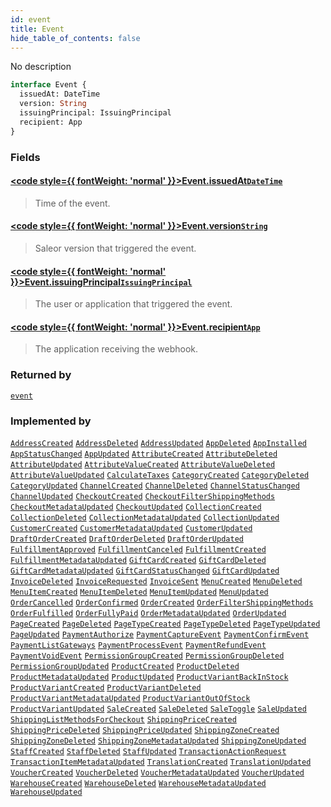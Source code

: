 ```yaml
---
id: event
title: Event
hide_table_of_contents: false
---
```








No description

```graphql
interface Event {
  issuedAt: DateTime
  version: String
  issuingPrincipal: IssuingPrincipal
  recipient: App
}
```


### Fields

#### [<code style={{ fontWeight: 'normal' }}>Event.<b>issuedAt</b></code>](#)<Bullet />[`DateTime`](../../../developer/api-reference/scalars/date-time) <Badge class="secondary" text="scalar"/>
> Time of the event.
> 

#### [<code style={{ fontWeight: 'normal' }}>Event.<b>version</b></code>](#)<Bullet />[`String`](../../../developer/api-reference/scalars/string) <Badge class="secondary" text="scalar"/>
> Saleor version that triggered the event.
> 

#### [<code style={{ fontWeight: 'normal' }}>Event.<b>issuingPrincipal</b></code>](#)<Bullet />[`IssuingPrincipal`](../../../developer/api-reference/unions/issuing-principal) <Badge class="secondary" text="union"/>
> The user or application that triggered the event.
> 

#### [<code style={{ fontWeight: 'normal' }}>Event.<b>recipient</b></code>](#)<Bullet />[`App`](../../../developer/api-reference/objects/app) <Badge class="secondary" text="object"/>
> The application receiving the webhook.
> 



### Returned by

[`event`](../../../developer/api-reference/subscriptions/event)  <Badge class="secondary" text="subscription"/>

### Implemented by

[`AddressCreated`](../../../developer/api-reference/objects/address-created)  <Badge class="secondary" text="object"/><Bullet />[`AddressDeleted`](../../../developer/api-reference/objects/address-deleted)  <Badge class="secondary" text="object"/><Bullet />[`AddressUpdated`](../../../developer/api-reference/objects/address-updated)  <Badge class="secondary" text="object"/><Bullet />[`AppDeleted`](../../../developer/api-reference/objects/app-deleted)  <Badge class="secondary" text="object"/><Bullet />[`AppInstalled`](../../../developer/api-reference/objects/app-installed)  <Badge class="secondary" text="object"/><Bullet />[`AppStatusChanged`](../../../developer/api-reference/objects/app-status-changed)  <Badge class="secondary" text="object"/><Bullet />[`AppUpdated`](../../../developer/api-reference/objects/app-updated)  <Badge class="secondary" text="object"/><Bullet />[`AttributeCreated`](../../../developer/api-reference/objects/attribute-created)  <Badge class="secondary" text="object"/><Bullet />[`AttributeDeleted`](../../../developer/api-reference/objects/attribute-deleted)  <Badge class="secondary" text="object"/><Bullet />[`AttributeUpdated`](../../../developer/api-reference/objects/attribute-updated)  <Badge class="secondary" text="object"/><Bullet />[`AttributeValueCreated`](../../../developer/api-reference/objects/attribute-value-created)  <Badge class="secondary" text="object"/><Bullet />[`AttributeValueDeleted`](../../../developer/api-reference/objects/attribute-value-deleted)  <Badge class="secondary" text="object"/><Bullet />[`AttributeValueUpdated`](../../../developer/api-reference/objects/attribute-value-updated)  <Badge class="secondary" text="object"/><Bullet />[`CalculateTaxes`](../../../developer/api-reference/objects/calculate-taxes)  <Badge class="secondary" text="object"/><Bullet />[`CategoryCreated`](../../../developer/api-reference/objects/category-created)  <Badge class="secondary" text="object"/><Bullet />[`CategoryDeleted`](../../../developer/api-reference/objects/category-deleted)  <Badge class="secondary" text="object"/><Bullet />[`CategoryUpdated`](../../../developer/api-reference/objects/category-updated)  <Badge class="secondary" text="object"/><Bullet />[`ChannelCreated`](../../../developer/api-reference/objects/channel-created)  <Badge class="secondary" text="object"/><Bullet />[`ChannelDeleted`](../../../developer/api-reference/objects/channel-deleted)  <Badge class="secondary" text="object"/><Bullet />[`ChannelStatusChanged`](../../../developer/api-reference/objects/channel-status-changed)  <Badge class="secondary" text="object"/><Bullet />[`ChannelUpdated`](../../../developer/api-reference/objects/channel-updated)  <Badge class="secondary" text="object"/><Bullet />[`CheckoutCreated`](../../../developer/api-reference/objects/checkout-created)  <Badge class="secondary" text="object"/><Bullet />[`CheckoutFilterShippingMethods`](../../../developer/api-reference/objects/checkout-filter-shipping-methods)  <Badge class="secondary" text="object"/><Bullet />[`CheckoutMetadataUpdated`](../../../developer/api-reference/objects/checkout-metadata-updated)  <Badge class="secondary" text="object"/><Bullet />[`CheckoutUpdated`](../../../developer/api-reference/objects/checkout-updated)  <Badge class="secondary" text="object"/><Bullet />[`CollectionCreated`](../../../developer/api-reference/objects/collection-created)  <Badge class="secondary" text="object"/><Bullet />[`CollectionDeleted`](../../../developer/api-reference/objects/collection-deleted)  <Badge class="secondary" text="object"/><Bullet />[`CollectionMetadataUpdated`](../../../developer/api-reference/objects/collection-metadata-updated)  <Badge class="secondary" text="object"/><Bullet />[`CollectionUpdated`](../../../developer/api-reference/objects/collection-updated)  <Badge class="secondary" text="object"/><Bullet />[`CustomerCreated`](../../../developer/api-reference/objects/customer-created)  <Badge class="secondary" text="object"/><Bullet />[`CustomerMetadataUpdated`](../../../developer/api-reference/objects/customer-metadata-updated)  <Badge class="secondary" text="object"/><Bullet />[`CustomerUpdated`](../../../developer/api-reference/objects/customer-updated)  <Badge class="secondary" text="object"/><Bullet />[`DraftOrderCreated`](../../../developer/api-reference/objects/draft-order-created)  <Badge class="secondary" text="object"/><Bullet />[`DraftOrderDeleted`](../../../developer/api-reference/objects/draft-order-deleted)  <Badge class="secondary" text="object"/><Bullet />[`DraftOrderUpdated`](../../../developer/api-reference/objects/draft-order-updated)  <Badge class="secondary" text="object"/><Bullet />[`FulfillmentApproved`](../../../developer/api-reference/objects/fulfillment-approved)  <Badge class="secondary" text="object"/><Bullet />[`FulfillmentCanceled`](../../../developer/api-reference/objects/fulfillment-canceled)  <Badge class="secondary" text="object"/><Bullet />[`FulfillmentCreated`](../../../developer/api-reference/objects/fulfillment-created)  <Badge class="secondary" text="object"/><Bullet />[`FulfillmentMetadataUpdated`](../../../developer/api-reference/objects/fulfillment-metadata-updated)  <Badge class="secondary" text="object"/><Bullet />[`GiftCardCreated`](../../../developer/api-reference/objects/gift-card-created)  <Badge class="secondary" text="object"/><Bullet />[`GiftCardDeleted`](../../../developer/api-reference/objects/gift-card-deleted)  <Badge class="secondary" text="object"/><Bullet />[`GiftCardMetadataUpdated`](../../../developer/api-reference/objects/gift-card-metadata-updated)  <Badge class="secondary" text="object"/><Bullet />[`GiftCardStatusChanged`](../../../developer/api-reference/objects/gift-card-status-changed)  <Badge class="secondary" text="object"/><Bullet />[`GiftCardUpdated`](../../../developer/api-reference/objects/gift-card-updated)  <Badge class="secondary" text="object"/><Bullet />[`InvoiceDeleted`](../../../developer/api-reference/objects/invoice-deleted)  <Badge class="secondary" text="object"/><Bullet />[`InvoiceRequested`](../../../developer/api-reference/objects/invoice-requested)  <Badge class="secondary" text="object"/><Bullet />[`InvoiceSent`](../../../developer/api-reference/objects/invoice-sent)  <Badge class="secondary" text="object"/><Bullet />[`MenuCreated`](../../../developer/api-reference/objects/menu-created)  <Badge class="secondary" text="object"/><Bullet />[`MenuDeleted`](../../../developer/api-reference/objects/menu-deleted)  <Badge class="secondary" text="object"/><Bullet />[`MenuItemCreated`](../../../developer/api-reference/objects/menu-item-created)  <Badge class="secondary" text="object"/><Bullet />[`MenuItemDeleted`](../../../developer/api-reference/objects/menu-item-deleted)  <Badge class="secondary" text="object"/><Bullet />[`MenuItemUpdated`](../../../developer/api-reference/objects/menu-item-updated)  <Badge class="secondary" text="object"/><Bullet />[`MenuUpdated`](../../../developer/api-reference/objects/menu-updated)  <Badge class="secondary" text="object"/><Bullet />[`OrderCancelled`](../../../developer/api-reference/objects/order-cancelled)  <Badge class="secondary" text="object"/><Bullet />[`OrderConfirmed`](../../../developer/api-reference/objects/order-confirmed)  <Badge class="secondary" text="object"/><Bullet />[`OrderCreated`](../../../developer/api-reference/objects/order-created)  <Badge class="secondary" text="object"/><Bullet />[`OrderFilterShippingMethods`](../../../developer/api-reference/objects/order-filter-shipping-methods)  <Badge class="secondary" text="object"/><Bullet />[`OrderFulfilled`](../../../developer/api-reference/objects/order-fulfilled)  <Badge class="secondary" text="object"/><Bullet />[`OrderFullyPaid`](../../../developer/api-reference/objects/order-fully-paid)  <Badge class="secondary" text="object"/><Bullet />[`OrderMetadataUpdated`](../../../developer/api-reference/objects/order-metadata-updated)  <Badge class="secondary" text="object"/><Bullet />[`OrderUpdated`](../../../developer/api-reference/objects/order-updated)  <Badge class="secondary" text="object"/><Bullet />[`PageCreated`](../../../developer/api-reference/objects/page-created)  <Badge class="secondary" text="object"/><Bullet />[`PageDeleted`](../../../developer/api-reference/objects/page-deleted)  <Badge class="secondary" text="object"/><Bullet />[`PageTypeCreated`](../../../developer/api-reference/objects/page-type-created)  <Badge class="secondary" text="object"/><Bullet />[`PageTypeDeleted`](../../../developer/api-reference/objects/page-type-deleted)  <Badge class="secondary" text="object"/><Bullet />[`PageTypeUpdated`](../../../developer/api-reference/objects/page-type-updated)  <Badge class="secondary" text="object"/><Bullet />[`PageUpdated`](../../../developer/api-reference/objects/page-updated)  <Badge class="secondary" text="object"/><Bullet />[`PaymentAuthorize`](../../../developer/api-reference/objects/payment-authorize)  <Badge class="secondary" text="object"/><Bullet />[`PaymentCaptureEvent`](../../../developer/api-reference/objects/payment-capture-event)  <Badge class="secondary" text="object"/><Bullet />[`PaymentConfirmEvent`](../../../developer/api-reference/objects/payment-confirm-event)  <Badge class="secondary" text="object"/><Bullet />[`PaymentListGateways`](../../../developer/api-reference/objects/payment-list-gateways)  <Badge class="secondary" text="object"/><Bullet />[`PaymentProcessEvent`](../../../developer/api-reference/objects/payment-process-event)  <Badge class="secondary" text="object"/><Bullet />[`PaymentRefundEvent`](../../../developer/api-reference/objects/payment-refund-event)  <Badge class="secondary" text="object"/><Bullet />[`PaymentVoidEvent`](../../../developer/api-reference/objects/payment-void-event)  <Badge class="secondary" text="object"/><Bullet />[`PermissionGroupCreated`](../../../developer/api-reference/objects/permission-group-created)  <Badge class="secondary" text="object"/><Bullet />[`PermissionGroupDeleted`](../../../developer/api-reference/objects/permission-group-deleted)  <Badge class="secondary" text="object"/><Bullet />[`PermissionGroupUpdated`](../../../developer/api-reference/objects/permission-group-updated)  <Badge class="secondary" text="object"/><Bullet />[`ProductCreated`](../../../developer/api-reference/objects/product-created)  <Badge class="secondary" text="object"/><Bullet />[`ProductDeleted`](../../../developer/api-reference/objects/product-deleted)  <Badge class="secondary" text="object"/><Bullet />[`ProductMetadataUpdated`](../../../developer/api-reference/objects/product-metadata-updated)  <Badge class="secondary" text="object"/><Bullet />[`ProductUpdated`](../../../developer/api-reference/objects/product-updated)  <Badge class="secondary" text="object"/><Bullet />[`ProductVariantBackInStock`](../../../developer/api-reference/objects/product-variant-back-in-stock)  <Badge class="secondary" text="object"/><Bullet />[`ProductVariantCreated`](../../../developer/api-reference/objects/product-variant-created)  <Badge class="secondary" text="object"/><Bullet />[`ProductVariantDeleted`](../../../developer/api-reference/objects/product-variant-deleted)  <Badge class="secondary" text="object"/><Bullet />[`ProductVariantMetadataUpdated`](../../../developer/api-reference/objects/product-variant-metadata-updated)  <Badge class="secondary" text="object"/><Bullet />[`ProductVariantOutOfStock`](../../../developer/api-reference/objects/product-variant-out-of-stock)  <Badge class="secondary" text="object"/><Bullet />[`ProductVariantUpdated`](../../../developer/api-reference/objects/product-variant-updated)  <Badge class="secondary" text="object"/><Bullet />[`SaleCreated`](../../../developer/api-reference/objects/sale-created)  <Badge class="secondary" text="object"/><Bullet />[`SaleDeleted`](../../../developer/api-reference/objects/sale-deleted)  <Badge class="secondary" text="object"/><Bullet />[`SaleToggle`](../../../developer/api-reference/objects/sale-toggle)  <Badge class="secondary" text="object"/><Bullet />[`SaleUpdated`](../../../developer/api-reference/objects/sale-updated)  <Badge class="secondary" text="object"/><Bullet />[`ShippingListMethodsForCheckout`](../../../developer/api-reference/objects/shipping-list-methods-for-checkout)  <Badge class="secondary" text="object"/><Bullet />[`ShippingPriceCreated`](../../../developer/api-reference/objects/shipping-price-created)  <Badge class="secondary" text="object"/><Bullet />[`ShippingPriceDeleted`](../../../developer/api-reference/objects/shipping-price-deleted)  <Badge class="secondary" text="object"/><Bullet />[`ShippingPriceUpdated`](../../../developer/api-reference/objects/shipping-price-updated)  <Badge class="secondary" text="object"/><Bullet />[`ShippingZoneCreated`](../../../developer/api-reference/objects/shipping-zone-created)  <Badge class="secondary" text="object"/><Bullet />[`ShippingZoneDeleted`](../../../developer/api-reference/objects/shipping-zone-deleted)  <Badge class="secondary" text="object"/><Bullet />[`ShippingZoneMetadataUpdated`](../../../developer/api-reference/objects/shipping-zone-metadata-updated)  <Badge class="secondary" text="object"/><Bullet />[`ShippingZoneUpdated`](../../../developer/api-reference/objects/shipping-zone-updated)  <Badge class="secondary" text="object"/><Bullet />[`StaffCreated`](../../../developer/api-reference/objects/staff-created)  <Badge class="secondary" text="object"/><Bullet />[`StaffDeleted`](../../../developer/api-reference/objects/staff-deleted)  <Badge class="secondary" text="object"/><Bullet />[`StaffUpdated`](../../../developer/api-reference/objects/staff-updated)  <Badge class="secondary" text="object"/><Bullet />[`TransactionActionRequest`](../../../developer/api-reference/objects/transaction-action-request)  <Badge class="secondary" text="object"/><Bullet />[`TransactionItemMetadataUpdated`](../../../developer/api-reference/objects/transaction-item-metadata-updated)  <Badge class="secondary" text="object"/><Bullet />[`TranslationCreated`](../../../developer/api-reference/objects/translation-created)  <Badge class="secondary" text="object"/><Bullet />[`TranslationUpdated`](../../../developer/api-reference/objects/translation-updated)  <Badge class="secondary" text="object"/><Bullet />[`VoucherCreated`](../../../developer/api-reference/objects/voucher-created)  <Badge class="secondary" text="object"/><Bullet />[`VoucherDeleted`](../../../developer/api-reference/objects/voucher-deleted)  <Badge class="secondary" text="object"/><Bullet />[`VoucherMetadataUpdated`](../../../developer/api-reference/objects/voucher-metadata-updated)  <Badge class="secondary" text="object"/><Bullet />[`VoucherUpdated`](../../../developer/api-reference/objects/voucher-updated)  <Badge class="secondary" text="object"/><Bullet />[`WarehouseCreated`](../../../developer/api-reference/objects/warehouse-created)  <Badge class="secondary" text="object"/><Bullet />[`WarehouseDeleted`](../../../developer/api-reference/objects/warehouse-deleted)  <Badge class="secondary" text="object"/><Bullet />[`WarehouseMetadataUpdated`](../../../developer/api-reference/objects/warehouse-metadata-updated)  <Badge class="secondary" text="object"/><Bullet />[`WarehouseUpdated`](../../../developer/api-reference/objects/warehouse-updated)  <Badge class="secondary" text="object"/>



